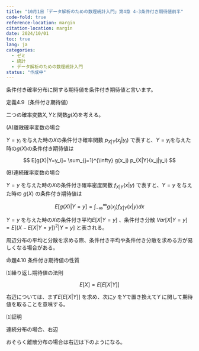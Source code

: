```yaml
---
title: "10月1日「データ解析のための数理統計入門」第4章 4-3条件付き期待値前半"
code-fold: true
reference-location: margin
citation-location: margin
date: 2024/10/01
toc: true
lang: ja
categories:
  - ゼミ
  - 統計
  - データ解析のための数理統計入門
status: "作成中"
---
```


条件付き確率分布に関する期待値を条件付き期待値と言います。

::: {.extra-space2}

:::


::: {.bold}
定義4.9（条件付き期待値）
:::



二つの確率変数$X,Y$と関数$g(X)$を考える。

(A)離散確率変数の場合

$Y=y_i$ を与えた時の$X$の条件付き確率関数 $p_{X|Y}(x_j|y_i)$ で表すと、$Y=y_i$を与えた時の$g(X)$の条件付き期待値は

$$
E[g(X)|Y=y_i]= \sum_{j=1}^{\infty} g(x_j) p_{X|Y}(x_j|y_i)
$$

::: {.extra-space3}

:::


(B)連続確率変数の場合

$Y=y$ を与えた時の$X$の条件付き確率密度関数 $f_{X|Y}(x|y)$ で表すと、$Y=y$ を与えた時の $g(X)$ の条件付き期待値は

$$
E[g(X)|Y=y]= \int_{-\infty}^{\infty} g(x_j) f_{X|Y}(x|y)dx
$$

::: {.extra-space3}

:::




$Y=y$ を与えた時の$X$の条件付き平均$E[X|Y=y]$ 、条件付き分散 $Var[X|Y=y]=E[(X-E[X|Y=y])^2|Y=y]$ と表される。

周辺分布の平均と分散を求める際、条件付き平均や条件付き分散を求める方が易しくなる場合がある。


::: {.extra-space3}

:::

::: {.bold}
命題4.10 条件付き期待値の性質
:::


⑴繰り返し期待値の法則

$$
E[X]=E[E[X|Y]]
$$

右辺については、まず$E[E[X|Y]]$ を求め、次に$y$ を$Y$で置き換えて$Y$ に関して期待値を取ることを意味する。

::: {.extra-space3}

:::


⑴証明

連続分布の場合、右辺

\begin{align}
E[E[X|Y]]&= \int_{-\infty}^{\infty} \{\int_{-\infty}^{\infty} x f_{X|Y}(x|y)dx\} f_Y(y)dy \\
&= \int_{-\infty}^{\infty}x \int_{-\infty}^{\infty}  f_{X|Y}(x|y)f_Y(y)dy dx \\
&= \int_{-\infty}^{\infty}x \int_{-\infty}^{\infty} \frac{f(x,y)}{f_Y(y)} f_Y(y)dy dx \\
&= \int_{-\infty}^{\infty}x \int_{-\infty}^{\infty} f(x,y)dydx \\
&= \int_{-\infty}^{\infty}x f_X(x) dx \\
&= E[X]
\end{align}

おそらく離散分布の場合は右辺は下のようになる。



\begin{align}
E[E[X|Y]]&= \sum_{i=1}^{\infty} \{\sum_{j=1}^{\infty} x_j p_{X|Y}(x_j|y_i)\} p_Y(y_i) \\
&= \sum_{j=1}^{\infty} x_j \sum_{i=1}^{\infty}  p_{X|Y}(x_j|y_i) p_Y(y_i) \\
&= \sum_{j=1}^{\infty} x_j \sum_{i=1}^{\infty}   \frac{p(x_j,y_i)}{p_Y(y_i)} p_Y(y_i) \\
&= \sum_{j=1}^{\infty} x_j p_X(x_j) \\
&= E[X]
\end{align}

